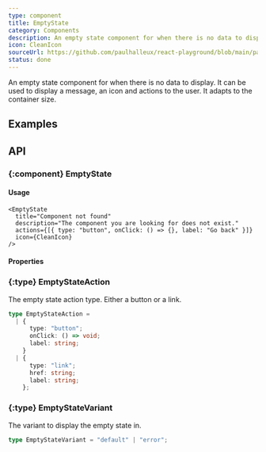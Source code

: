 ```yaml
---
type: component
title: EmptyState
category: Components
description: An empty state component for when there is no data to display.
icon: CleanIcon
sourceUrl: https://github.com/paulhalleux/react-playground/blob/main/packages/playground/src/components/EmptyState/EmptyState.tsx
status: done
---
```


An empty state component for when there is no data to display. It can be used to display a message, an icon and actions to the user.
It adapts to the container size.

## Examples

<Example name="components/General/EmptyState" />

## API

### \{:component} EmptyState

#### Usage

```tsx
<EmptyState
  title="Component not found"
  description="The component you are looking for does not exist."
  actions={[{ type: "button", onClick: () => {}, label: "Go back" }]}
  icon={CleanIcon}
/>
```

#### Properties

<Properties component="EmptyState" />

### \{:type} EmptyStateAction

The empty state action type. Either a button or a link.

```ts
type EmptyStateAction =
  | {
      type: "button";
      onClick: () => void;
      label: string;
    }
  | {
      type: "link";
      href: string;
      label: string;
    };
```

### \{:type} EmptyStateVariant

The variant to display the empty state in.

```ts
type EmptyStateVariant = "default" | "error";
```